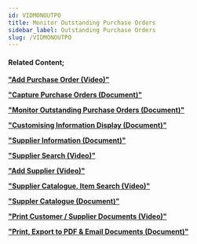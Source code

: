 ```yaml
---
id: VIDMONOUTPO
title: Monitor Outstanding Purchase Orders
sidebar_label: Outstanding Purchase Orders
slug: /VIDMONOUTPO
---
```




<ReactPlayer controls url='https://www.youtube.com/watch?v=cjg4np_CoBQ' />

#### Related Content;   

**["Add Purchase Order (Video)"](https://sense-i.co/docs/VIDPRCHORD)**  

**["Capture Purchase Orders (Document)"](https://sense-i.co/docs/148)**   

**["Monitor Outstanding Purchase Orders (Document)"](https://sense-i.co/docs/130)** 

**["Customising Information Display (Document)"](https://sense-i.co/docs/LST004)**  

**["Supplier Information (Document)"](https://sense-i.co/docs/1203)**  

**["Supplier Search (Video)"](https://sense-i.co/docs/VIDSUPPSRCH)**  

**["Add Supplier (Video)"](https://sense-i.co/docs/VIDADDSUPP)**  

**["Supplier Catalogue, Item Search (Video)"](https://sense-i.co/docs/VIDSUPPCAT)** 

**["Suppler Catalogue (Document)"](https://sense-i.co/docs/442)** 

**["Print Customer / Supplier Documents (Video)"](https://sense-i.co/docs/VIDPRNT)** 

**["Print, Export to PDF & Email Documents (Document)"](https://sense-i.co/docs/502#print)**

